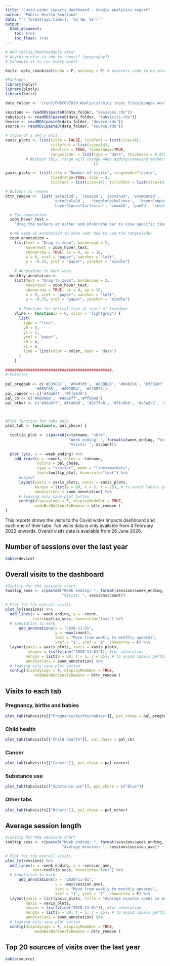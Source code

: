 ```yaml
---
title: "Covid wider impacts dashboard - Google analytics report"
author: "Public Health Scotland"
date: "`r format(Sys.time(), '%d %B, %Y')`"
output: 
  html_document:
    toc: true
    toc_float: true
---
```


```r
# Add tables/downloadable data?
# Anything else to add to report? (geography?)
# Schedule it to run every month

```


```r
knitr::opts_chunk$set(echo = F, warning = F) # prevents code to be shown in report

#Packages
library(dplyr)
library(plotly)
library(knitr)
```

```r
data_folder <- "/conf/PHSCOVID19_Analysis/shiny_input_files/google_analytics/"

sessions <- readRDS(paste0(data_folder, "sessions.rds"))
tabvisits <- readRDS(paste0(data_folder, "tabvisits.rds"))
device <- readRDS(paste0(data_folder, "device.rds"))
source <- readRDS(paste0(data_folder, "source.rds"))

```

```r

# Style of x and y axis
xaxis_plots <- list(title = FALSE, tickfont = list(size=14), 
                    titlefont = list(size=14),
                    showline = TRUE, fixedrange=TRUE,
                    rangeslider = list(type = "date", thickness = 0.075
         # Without this, range will change when adding/removing markers
                                       ))

yaxis_plots <- list(title = "Number of visits", rangemode="tozero", 
                    fixedrange=TRUE, size = 4,
                    tickfont = list(size=14), titlefont = list(size=14))

# Buttons to remove
bttn_remove <-  list('select2d', 'lasso2d', 'zoomIn2d', 'zoomOut2d',
                     'autoScale2d',   'toggleSpikelines',  'hoverCompareCartesian',
                     'hoverClosestCartesian', 'zoom2d', 'pan2d', 'resetScale2d') 

  # For annotation
  zoom_hover_text =
    "Drag the markers at either end of<br>the bar to view specific time periods"

  # We need an annotation to show user how to use the rangeslider
  zoom_annotation =
    list(text = "Drag to zoom", borderpad = 2,
         hovertext = zoom_hover_text,
         showarrow = TRUE, ax = 0, ay = 18,
         x = 0, xref = "paper", xanchor = "left",
         y = -0.35, yref = "paper", yanchor = "middle")
  
    # Annotation to mark when 
  monthly_annotation =
    list(text = "Drag to zoom", borderpad = 2,
         hovertext = zoom_hover_text,
         showarrow = TRUE, ax = 0, ay = 18,
         x = 0, xref = "paper", xanchor = "left",
         y = -0.35, yref = "paper", yanchor = "middle")
  
      # Function for verical line at start of lockdown
    vline <- function(x = 0, color = "lightgrey") {
      list(
        type = "line",
        y0 = 0,
        y1 = 1,
        yref = "paper",
        x0 = x,
        x1 = x,
        line = list(color = color, dash = 'dash')
      )
    }
  
###############################################.
# Palettes 
  
pal_pregbab <- c('#E39C8C', '#d4d3d5', '#83BB26', '#80BCEA', '#3F3685', '#8FBFC2',
             '#6B5C85', '#0078D4', '#C1DD93')  
pal_cancer <- c('#4da6ff','#ffa64d') 
pal_ch <- c('#000000', '#4da6ff','#ffa64d')
pal_other <- c('#4da6ff','#ffa64d', '#2c7fb8', '#7fcdbb', '#a3a3c2', '#FF0000')




```

```r
#Plot function for tabs data
plot_tab <- function(x, pal_chose) {
  
  tooltip_plot <- c(paste0(x$tabname, "<br>",
                            "Week ending: ", format(x$week_ending, "%d %B %Y"), "<br>",
                            "Visits: ", x$count))
  
  plot_ly(x, x = ~week_ending) %>% 
    add_trace(y = ~count, color = ~tabname,
              colors = pal_chose,
              type = "scatter", mode = "lines+markers",
              text=tooltip_plot, hoverinfo="text") %>% 
      #Layout
      layout(yaxis = yaxis_plots, xaxis = xaxis_plots,
             margin = list(b = 80, t = 5, r = 25), # to avoid labels getting cut off
             annotations = zoom_annotation) %>% 
      # leaving only save plot button
      config(displaylogo = F, displayModeBar = TRUE, 
             modeBarButtonsToRemove = bttn_remove )
}

```

This reports shows the visits to the Covid wider impacts dashboard and each one
of their tabs. Tab visits data is only available from 4 February 2022 onwards. Overall visits data is available from 26 June 2020.

## Number of sessions over the last year

```r
kable(device)
```

## Overall visits to the dashboard

```r
#Tooltip for the sessions chart
tooltip_sess <- c(paste0("Week ending: ", format(sessions$week_ending, "%d %B %Y"), "<br>",
                         "Visits: ", sessions$count))

# Plot for the overall visits
plot_ly(sessions) %>% 
  add_lines(x = ~week_ending, y = ~count,
            text=tooltip_sess, hoverinfo="text") %>% 
  # Annotation to mark
      add_annotations(x = "2020-11-01",
                      y = ~max(count),
                      text = "Move from weekly to monthly updates",
                      xref = "1", yref = "1", showarrow = F) %>% 
  layout(yaxis = yaxis_plots, xaxis = xaxis_plots,
          shapes = list(vline("2020-11-01")), #for annotation
         margin = list(b = 80, t = 5, r = 25), # to avoid labels getting cut off
         annotations = zoom_annotation) %>% 
  # leaving only save plot button
  config(displaylogo = F, displayModeBar = TRUE, 
             modeBarButtonsToRemove = bttn_remove )

```

## Visits to each tab

### Pregnancy, births and babies

```r
plot_tab(tabvisits[["Pregnancy/births/babies"]], pal_chose = pal_pregbab)
```

### Child health

```r
plot_tab(tabvisits[["Child health"]], pal_chose = pal_ch)
```

### Cancer

```r
plot_tab(tabvisits[["Cancer"]], pal_chose = pal_cancer)
```

### Substance use

```r
plot_tab(tabvisits[["Substance use"]], pal_chose = c("blue"))
```

### Other tabs

```r
plot_tab(tabvisits[["Others"]], pal_chose = pal_other)
```

## Average session length

```r


#Tooltip for the sessions chart
tooltip_sess <- c(paste0("Week ending: ", format(sessions$week_ending, "%d %B %Y"), "<br>",
                         "Average minutes: ", sessions$session_ave))

# Plot for the overall visits
plot_ly(sessions) %>% 
  add_lines(x = ~week_ending, y = ~session_ave,
            text=tooltip_sess, hoverinfo="text") %>% 
  # Annotation to mark
      add_annotations(x = "2020-11-01",
                      y = ~max(session_ave),
                      text = "Move from weekly to monthly updates",
                      xref = "1", yref = "1", showarrow = F) %>% 
  layout(yaxis = list(yaxis_plots, title = "Average minutes spent in website"), 
         xaxis = xaxis_plots,
         shapes = list(vline("2020-11-01")), #for annotation
         margin = list(b = 80, t = 5, r = 25), # to avoid labels getting cut off
         annotations = zoom_annotation) %>% 
  # leaving only save plot button
  config(displaylogo = F, displayModeBar = TRUE, 
             modeBarButtonsToRemove = bttn_remove )

```

## Top 20 sources of visits over the last year

```r
kable(source)
```

